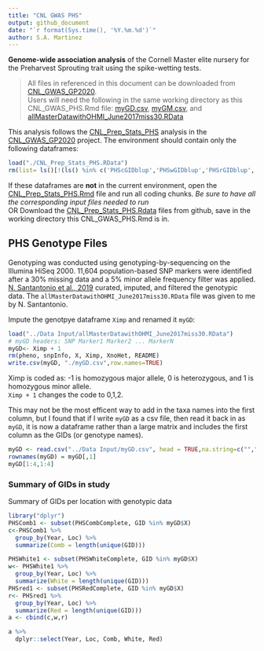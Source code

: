 ```yaml
---
title: "CNL GWAS PHS"
output: github_document
date: "`r format(Sys.time(), '%Y.%m.%d')`"
author: S.A. Martinez
---
```


**Genome-wide association analysis** of the Cornell Master elite nursery for the Preharvest Sprouting trait using the spike-wetting tests. 

> All files in referenced in this document can be downloaded from [CNL_GWAS_GP2020](https://github.com/shantel-martinez/CNL_GWAS_GP2020).  
> Users will need the following in the same working directory as this CNL_GWAS_PHS.Rmd file: [myGD.csv](https://github.com/shantel-martinez/CNL_GWAS_GP2020/blob/master/myGD.csv),  [myGM.csv](https://github.com/shantel-martinez/CNL_GWAS_GP2020/blob/master/myGM.csv), and [allMasterDatawithOHMI_June2017miss30.RData](https://github.com/shantel-martinez/CNL_GWAS_GP2020/blob/master/allMasterDatawithOHMI_June2017miss30.RData)  

This analysis follows the [CNL_Prep_Stats_PHS](https://github.com/shantel-martinez/CNL_GWAS_GP2020/blob/master/CNL_Prep_Stats_PHS.md) analysis in the [CNL_GWAS_GP2020](https://github.com/shantel-martinez/CNL_GWAS_GP2020) project. The environment should contain only the following dataframes:

```r
load("./CNL_Prep_Stats_PHS.RData")
rm(list= ls()[!(ls() %in% c('PHScGIDblup','PHSwGIDblup','PHSrGIDblup','PHSWhiteComplete','PHSCombComplete','PHSRedComplete'))])
```

If these dataframes are **not** in the current environment, open the [CNL_Prep_Stats_PHS.Rmd](https://github.com/shantel-martinez/CNL_GWAS_GP2020/blob/master/CNL_Prep_Stats_PHS.Rmd) file and run all coding chunks. *Be sure to have all the corresponding input files needed to run*  
OR
Download the [CNL_Prep_Stats_PHS.Rdata](https://github.com/shantel-martinez/CNL_GWAS_GP2020/blob/master/CNL_Prep_Stats_PHS.RData) files from github, save in the working directory this CNL_GWAS_PHS.Rmd is in. 

## PHS Genotype Files

Genotyping was conducted using genotyping-by-sequencing on the Illumina HiSeq 2000.  11,604 population-based SNP markers were identified after a 30% missing data and a 5% minor allele frequency filter was applied. [N. Santantonio et al., 2019](http://www.genetics.org/content/early/2019/01/24/genetics.118.301851) curated, imputed, and filtered the genotypic data. The `allMasterDatawithOHMI_June2017miss30.RData` file was given to me by N. Santantonio. 

Impute the genotpye dataframe `Ximp` and renamed it `myGD`: 

```r
load("../Data Input/allMasterDatawithOHMI_June2017miss30.RData")
# myGD headers: SNP Marker1 Marker2 ... MarkerN
myGD<- Ximp + 1 
rm(pheno, snpInfo, X, Ximp, XnoHet, README)
write.csv(myGD, "./myGD.csv",row.names=TRUE)
```

Ximp is coded as: -1 is homozygous major allele, 0 is heterozygous, and 1 is homozygous minor allele.  
`Ximp + 1` changes the code to 0,1,2.   

This may not be the most efficent way to add in the taxa names into the first column, but I found that if I write `myGD` as a csv file, then read it back in as `myGD`, it is now a dataframe rather than a large matrix and includes the first column as the GIDs (or genotype names). 

```r
myGD <- read.csv("../Data Input/myGD.csv", head = TRUE,na.string=c(""," ","NA","na","NaN"))
rownames(myGD) = myGD[,1]
myGD[1:4,1:4]
```

### Summary of GIDs in study  

Summary of GIDs per location with genotypic data  



```r
library("dplyr")
PHSComb1 <- subset(PHSCombComplete, GID %in% myGD$X)
c<-PHSComb1 %>%
  group_by(Year, Loc) %>%
  summarize(Comb = length(unique(GID)))

PHSWhite1 <- subset(PHSWhiteComplete, GID %in% myGD$X)
w<- PHSWhite1 %>%
  group_by(Year, Loc) %>%
  summarize(White = length(unique(GID)))
PHSred1 <- subset(PHSRedComplete, GID %in% myGD$X)
r<- PHSred1 %>%
  group_by(Year, Loc) %>%
  summarize(Red = length(unique(GID))) 
a <- cbind(c,w,r) 

a %>%
  dplyr::select(Year, Loc, Comb, White, Red)
```


